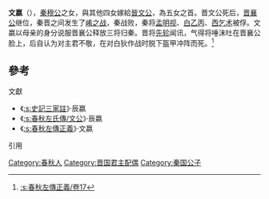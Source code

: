
'''文嬴'''（{{bd|？||？||catIdx=Y}}），[[秦穆公|秦穆公]]之女，與其他四女嫁給[[晉文公|晉文公]]，為五女之首。晋文公死后，[[晋襄公|晋襄公]]继位，秦晋之间发生了[[崤之战|崤之战]]，秦战败，秦将[[孟明视|孟明视]]、[[白乙丙|白乙丙]]、[[西乞术|西乞术]]被俘。文嬴以母亲的身分说服晋襄公释放三将归秦。晋将[[先轸|先轸]]闻讯，气得将唾沫吐在晋襄公脸上，后自认为对主君不敬，在对白狄作战时脱下盔甲冲阵而死。<ref name="ws_zo-no_17">[[:s:春秋左傳正義/卷17|:s:春秋左傳正義/卷17]]</ref>

== 參考 ==
;文獻
*《[[:s:史記三家註|:s:史記三家註]]》·辰嬴
*《[[:s:春秋左氏傳/文公|:s:春秋左氏傳/文公]]》·辰嬴
*《[[:s:春秋左傳正義|:s:春秋左傳正義]]》·文嬴

;引用
{{reflist}}

{{China-monarch-stub}}

[[Category:春秋人|Category:春秋人]]
[[Category:晋国君主配偶|Category:晋国君主配偶]]
[[Category:秦国公子|Category:秦国公子]]
